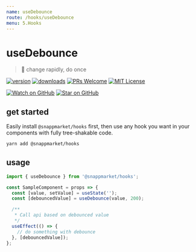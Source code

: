 ```yaml
---
name: useDebounce
route: /hooks/useDebounce
menu: 5.Hooks
---
```


# useDebounce
> 🔂 change rapidly, do once

[![version](https://img.shields.io/npm/v/@snappmarket/hooks.svg?style=flat-square)](https://www.npmjs.com/package/@snappmarket/hooks)
[![downloads](https://img.shields.io/npm/dm/@snappmarket/hooks.svg?style=flat-square)](http://www.npmtrends.com/@snappmarket/hooks)
[![PRs Welcome](https://img.shields.io/badge/PRs-welcome-brightgreen.svg?style=flat-square)](http://makeapullrequest.com)
[![MIT License](https://img.shields.io/npm/l/@snappmarket/hooks.svg?style=flat-square)](https://github.com/snappmarket/frontend-toolbox/blob/develop/packages/ui/index.mdx)

[![Watch on GitHub](https://img.shields.io/github/watchers/snappmarket/frontend-toolbox.svg?style=social)](https://github.com/snappmarket/frontend-toolbox/watchers)
[![Star on GitHub](https://img.shields.io/github/stars/snappmarket/frontend-toolbox.svg?style=social)](https://github.com/snappmarket/frontend-toolbox/stargazers)

## get started
Easily install `@snappmarket/hooks` first, then use any hook you want in your components with fully
tree-shakable code.

```bash
yarn add @snappmarket/hooks
```

## usage
```javascript
import { useDebounce } from '@snappmarket/hooks';

const SampleComponent = props => {
  const [value, setValue] = useState('');
  const [debouncedValue] = useDebounce(value, 200);

  /**
   * Call api based on debounced value
   */
  useEffect(() => {
    // do something with debounce
  }, [debouncedValue]);
};
```

